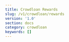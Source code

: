```yaml
---
title: Crowdloan Rewards
slug: /v1/crowdloan/rewards
version: '1.0'
section: docs
category: crowdloan
keywords: []
---
```


<!-- TODO: 

// Crowdloan Rewards 
// 
// This page will be documented after the crowdloan 
// It will outline the statistics / result of the crowdloan campaign 
// For example, number of contributions, contribution distribution etc. 

<!-- END -->

